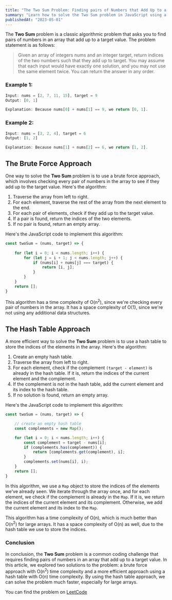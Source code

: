 ```yaml
---
title: "The Two Sum Problem: Finding pairs of Numbers that Add Up to a Target"
summary: "Learn how to solve the Two Sum problem in JavaScript using a hash table for O(n) time complexity."
publishedAt: "2023-05-01"
---
```


The **Two Sum** problem is a classic algorithmic problem that asks you to find pairs of numbers in an array that add up to a target value. The problem statement is as follows:

>Given an array of integers nums and an integer target, return indices of the two numbers such that they add up to target. You may assume that each input would have exactly one solution, and you may not use the same element twice. You can return the answer in any order.

### Example 1: 

```js
Input: nums = [2, 7, 11, 15], target = 9
Output: [0, 1]

Explanation: Because nums[0] + nums[1] == 9, we return [0, 1].
```

### Example 2:

```js
Input: nums = [3, 2, 4], target = 6
Output: [1, 2]

Explanation: Because nums[1] + nums[2] == 6, we return [1, 2].
```

## The Brute Force Approach

One way to solve the **Two Sum** problem is to use a brute force approach, which involves checking every pair of numbers in the array to see if they add up to the target value. Here's the algorithm:

1. Traverse the array from left to right.
2. For each element, traverse the rest of the array from the next element to the end.
3. For each pair of elements, check if they add up to the target value.
4. If a pair is found, return the indices of the two elements.
5. If no pair is found, return an empty array.

Here's the JavaScript code to implement this algorithm:

```js title="javascript" showLineNumbers
const twoSum = (nums, target) => {
	
    for (let i = 0; i < nums.length; i++) {
        for (let j = i + 1; j < nums.length; j++) {
            if (nums[i] + nums[j] === target) {
                return [i, j];
            }
        }
    }
    return [];
}
```

This algorithm has a time complexity of O(n<sup>2</sup>), since we're checking every pair of numbers in the array. It has a space complexity of O(1), since we're not using any additional data structures.

## The Hash Table Approach

A more efficient way to solve the **Two Sum** problem is to use a hash table to store the indices of the elements in the array. Here's the algorithm:

1. Create an empty hash table.
2. Traverse the array from left to right.
3. For each element, check if the complement `(target - element)` is already in the hash table. If it is, return the indices of the current element and the complement.
4. If the complement is not in the hash table, add the current element and its index to the hash table.
5. If no solution is found, return an empty array.

Here's the JavaScript code to implement this algorithm:

```js title="javascript" showLineNumbers {4}
const twoSum = (nums, target) => {

	// create an empty hash table
    const complements = new Map(); 

    for (let i = 0; i < nums.length; i++) {
        const complement = target - nums[i];
        if (complements.has(complement)) {
            return [complements.get(complement), i];
        }
        complements.set(nums[i], i);
    }
    return [];
}
```

In this algorithm, we use a `Map` object to store the indices of the elements we've already seen. We iterate through the array once, and for each element, we check if the complement is already in the `Map`. If it is, we return the indices of the current element and its complement. Otherwise, we add the current element and its index to the `Map`.

This algorithm has a time complexity of O(n), which is much better than O(n<sup>2</sup>) for large arrays. It has a space complexity of O(n) as well, due to the hash table we use to store the indices.

### Conclusion

In conclusion, the **Two Sum** problem is a common coding challenge that requires finding pairs of numbers in an array that add up to a target value. In this article, we explored two solutions to the problem: a brute force approach with O(n<sup>2</sup>) time complexity and a more efficient approach using a hash table with O(n) time complexity. By using the hash table approach, we can solve the problem much faster, especially for large arrays.

You can find the problem on [LeetCode](https://leetcode.com/problems/two-sum/)